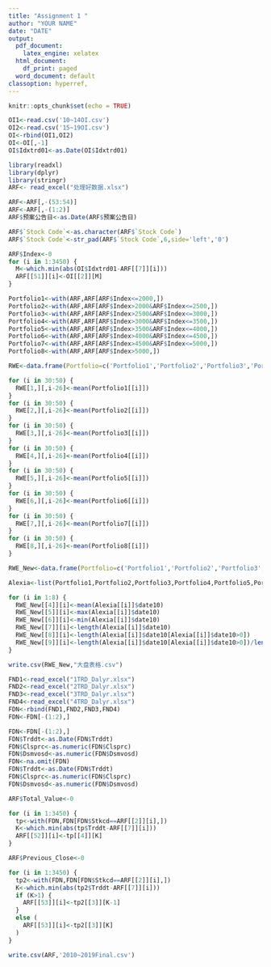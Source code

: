 ```yaml
---
title: "Assignment 1 "
author: "YOUR NAME"
date: "DATE"
output:
  pdf_document:
    latex_engine: xelatex
  html_document:
    df_print: paged
  word_document: default
classoption: hyperref,
---
```


```r
knitr::opts_chunk$set(echo = TRUE)
```

```r
OI1<-read.csv('10~14OI.csv')
OI2<-read.csv('15~19OI.csv')
OI<-rbind(OI1,OI2)
OI<-OI[,-1]
OI$Idxtrd01<-as.Date(OI$Idxtrd01)
```

```r
library(readxl)
library(dplyr)
library(stringr)
ARF<- read_excel("处理好数据.xlsx")
```

```r
ARF<-ARF[,-(53:54)]
ARF<-ARF[,-(1:2)]
ARF$预案公告日<-as.Date(ARF$预案公告日)
```

```r
ARF$`Stock Code`<-as.character(ARF$`Stock Code`)
ARF$`Stock Code`<-str_pad(ARF$`Stock Code`,6,side='left','0')
```

```r
ARF$Index<-0
for (i in 1:3450) {
  M<-which.min(abs(OI$Idxtrd01-ARF[[7]][i]))
  ARF[[51]][i]<-OI[[2]][M]
}
```

```r
Portfolio1<-with(ARF,ARF[ARF$Index<=2000,])
Portfolio2<-with(ARF,ARF[ARF$Index>2000&ARF$Index<=2500,])
Portfolio3<-with(ARF,ARF[ARF$Index>2500&ARF$Index<=3000,])
Portfolio4<-with(ARF,ARF[ARF$Index>3000&ARF$Index<=3500,])
Portfolio5<-with(ARF,ARF[ARF$Index>3500&ARF$Index<=4000,])
Portfolio6<-with(ARF,ARF[ARF$Index>4000&ARF$Index<=4500,])
Portfolio7<-with(ARF,ARF[ARF$Index>4500&ARF$Index<=5000,])
Portfolio8<-with(ARF,ARF[ARF$Index>5000,])
```

```r
RWE<-data.frame(Portfolio=c('Portfolio1','Portfolio2','Portfolio3','Portfolio4','Portfolio5','Portfolio6','Portfolio7','Portfolio8'),LowerIndex=c(1500,2000,2500,3000,3500,4000,4500,5000),UpperIndex=c(2000,2500,3000,3500,4000,4500,5000,5500),DateM10=NA,DateM9=NA,DateM8=NA,DateM7=NA,DateM6=NA,DateM5=NA,DateM4=NA,DateM3=NA,DateM2=NA,DateM1=NA,Date0=NA,Date1=NA,Date2=NA,Date3=NA,Date4=NA,Date5=NA,Date6=NA,Date7=NA,Date8=NA,Date9=NA,Date10=NA)
```

```r
for (i in 30:50) {
  RWE[1,][,i-26]<-mean(Portfolio1[[i]])
}
for (i in 30:50) {
  RWE[2,][,i-26]<-mean(Portfolio2[[i]])
}
for (i in 30:50) {
  RWE[3,][,i-26]<-mean(Portfolio3[[i]])
}
for (i in 30:50) {
  RWE[4,][,i-26]<-mean(Portfolio4[[i]])
}
for (i in 30:50) {
  RWE[5,][,i-26]<-mean(Portfolio5[[i]])
}
for (i in 30:50) {
  RWE[6,][,i-26]<-mean(Portfolio6[[i]])
}
for (i in 30:50) {
  RWE[7,][,i-26]<-mean(Portfolio7[[i]])
}
for (i in 30:50) {
  RWE[8,][,i-26]<-mean(Portfolio8[[i]])
}
```

```r
RWE_New<-data.frame(Portfolio=c('Portfolio1','Portfolio2','Portfolio3','Portfolio4','Portfolio5','Portfolio6','Portfolio7','Portfolio8'),LowerIndex=c(1500,2000,2500,3000,3500,4000,4500,5000),UpperIndex=c(2000,2500,3000,3500,4000,4500,5000,5500),平均值=0,最大值=0,最小值=0,增发加数=0,盈利加数=0,正收益比例=0)
```

```r
Alexia<-list(Portfolio1,Portfolio2,Portfolio3,Portfolio4,Portfolio5,Portfolio6,Portfolio7,Portfolio8)
```

```r
for (i in 1:8) {
  RWE_New[[4]][i]<-mean(Alexia[[i]]$date10)
  RWE_New[[5]][i]<-max(Alexia[[i]]$date10)
  RWE_New[[6]][i]<-min(Alexia[[i]]$date10)
  RWE_New[[7]][i]<-length(Alexia[[i]]$date10)
  RWE_New[[8]][i]<-length(Alexia[[i]]$date10[Alexia[[i]]$date10>0])
  RWE_New[[9]][i]<-length(Alexia[[i]]$date10[Alexia[[i]]$date10>0])/length(Alexia[[i]]$date10)
}  
```

```r
write.csv(RWE_New,"大盘表格.csv")
```

```r
FND1<-read_excel("1TRD_Dalyr.xlsx")
FND2<-read_excel("2TRD_Dalyr.xlsx")
FND3<-read_excel("3TRD_Dalyr.xlsx")
FND4<-read_excel("4TRD_Dalyr.xlsx")
FDN<-rbind(FND1,FND2,FND3,FND4)
FDN<-FDN[-(1:2),]
```

```r
FDN<-FDN[-(1:2),]
FDN$Trddt<-as.Date(FDN$Trddt)
FDN$Clsprc<-as.numeric(FDN$Clsprc)
FDN$Dsmvosd<-as.numeric(FDN$Dsmvosd)
FDN<-na.omit(FDN)
FDN$Trddt<-as.Date(FDN$Trddt)
FDN$Clsprc<-as.numeric(FDN$Clsprc)
FDN$Dsmvosd<-as.numeric(FDN$Dsmvosd)
```

```r
ARF$Total_Value<-0
```

```r
for (i in 1:3450) {
  tp<-with(FDN,FDN[FDN$Stkcd==ARF[[2]][i],])
  K<-which.min(abs(tp$Trddt-ARF[[7]][i]))
  ARF[[52]][i]<-tp[[4]][K]
}
```

```r
ARF$Previous_Close<-0
```

```r
for (i in 1:3450) {
  tp2<-with(FDN,FDN[FDN$Stkcd==ARF[[2]][i],])
  K<-which.min(abs(tp2$Trddt-ARF[[7]][i]))
  if (K>1) {
    ARF[[53]][i]<-tp2[[3]][K-1]
  }
  else (
    ARF[[53]][i]<-tp2[[3]][K]
  )
}
```

```r
write.csv(ARF,'2010~2019Final.csv')
```
